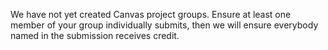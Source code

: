 We have not yet created Canvas project groups.
Ensure at least one member of your group individually submits,
then we will ensure everybody named in the submission receives credit.
